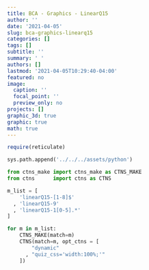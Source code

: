 ```yaml
---
title: BCA - Graphics - LinearQ15
author: ''
date: '2021-04-05'
slug: bca-graphics-linearq15
categories: []
tags: []
subtitle: ''
summary: ' '
authors: []
lastmod: '2021-04-05T10:29:40-04:00'
featured: no
image:
  caption: ''
  focal_point: ''
  preview_only: no
projects: []
graphic_3d: true
graphic: true
math: true
---
```

```r
require(reticulate)
```

```python
sys.path.append('../../../assets/python')

from ctns_make import ctns_make as CTNS_MAKE
from ctns      import ctns as CTNS
```

```python
m_list = [
    'linearQ15-[1-8]$'
  , 'linearQ15-9'
  , 'linearQ15-1[0-5].*'
]

for m in m_list:
    CTNS_MAKE(match=m)
    CTNS(match=m, opt_ctns = [ 
        "dynamic"
      , "quiz_css='width:100%;'"
    ])
```
